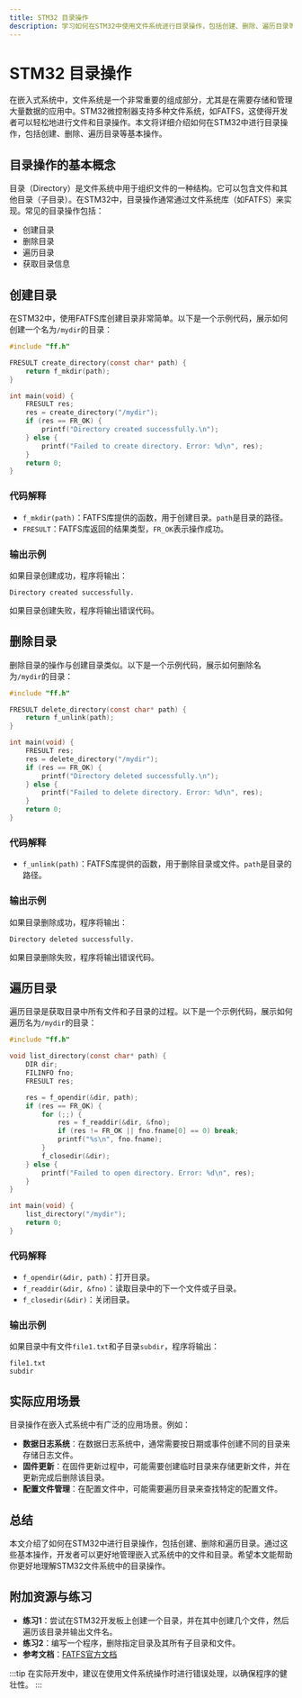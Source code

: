 ```yaml
---
title: STM32 目录操作
description: 学习如何在STM32中使用文件系统进行目录操作，包括创建、删除、遍历目录等基本操作。本文适合初学者，提供代码示例和实际应用场景。
---
```


# STM32 目录操作

在嵌入式系统中，文件系统是一个非常重要的组成部分，尤其是在需要存储和管理大量数据的应用中。STM32微控制器支持多种文件系统，如FATFS，这使得开发者可以轻松地进行文件和目录操作。本文将详细介绍如何在STM32中进行目录操作，包括创建、删除、遍历目录等基本操作。

## 目录操作的基本概念

目录（Directory）是文件系统中用于组织文件的一种结构。它可以包含文件和其他目录（子目录）。在STM32中，目录操作通常通过文件系统库（如FATFS）来实现。常见的目录操作包括：

- 创建目录
- 删除目录
- 遍历目录
- 获取目录信息

## 创建目录

在STM32中，使用FATFS库创建目录非常简单。以下是一个示例代码，展示如何创建一个名为`/mydir`的目录：

```c
#include "ff.h"

FRESULT create_directory(const char* path) {
    return f_mkdir(path);
}

int main(void) {
    FRESULT res;
    res = create_directory("/mydir");
    if (res == FR_OK) {
        printf("Directory created successfully.\n");
    } else {
        printf("Failed to create directory. Error: %d\n", res);
    }
    return 0;
}
```

### 代码解释

- `f_mkdir(path)`：FATFS库提供的函数，用于创建目录。`path`是目录的路径。
- `FRESULT`：FATFS库返回的结果类型，`FR_OK`表示操作成功。

### 输出示例

如果目录创建成功，程序将输出：

```
Directory created successfully.
```

如果目录创建失败，程序将输出错误代码。

## 删除目录

删除目录的操作与创建目录类似。以下是一个示例代码，展示如何删除名为`/mydir`的目录：

```c
#include "ff.h"

FRESULT delete_directory(const char* path) {
    return f_unlink(path);
}

int main(void) {
    FRESULT res;
    res = delete_directory("/mydir");
    if (res == FR_OK) {
        printf("Directory deleted successfully.\n");
    } else {
        printf("Failed to delete directory. Error: %d\n", res);
    }
    return 0;
}
```

### 代码解释

- `f_unlink(path)`：FATFS库提供的函数，用于删除目录或文件。`path`是目录的路径。

### 输出示例

如果目录删除成功，程序将输出：

```
Directory deleted successfully.
```

如果目录删除失败，程序将输出错误代码。

## 遍历目录

遍历目录是获取目录中所有文件和子目录的过程。以下是一个示例代码，展示如何遍历名为`/mydir`的目录：

```c
#include "ff.h"

void list_directory(const char* path) {
    DIR dir;
    FILINFO fno;
    FRESULT res;

    res = f_opendir(&dir, path);
    if (res == FR_OK) {
        for (;;) {
            res = f_readdir(&dir, &fno);
            if (res != FR_OK || fno.fname[0] == 0) break;
            printf("%s\n", fno.fname);
        }
        f_closedir(&dir);
    } else {
        printf("Failed to open directory. Error: %d\n", res);
    }
}

int main(void) {
    list_directory("/mydir");
    return 0;
}
```

### 代码解释

- `f_opendir(&dir, path)`：打开目录。
- `f_readdir(&dir, &fno)`：读取目录中的下一个文件或子目录。
- `f_closedir(&dir)`：关闭目录。

### 输出示例

如果目录中有文件`file1.txt`和子目录`subdir`，程序将输出：

```
file1.txt
subdir
```

## 实际应用场景

目录操作在嵌入式系统中有广泛的应用场景。例如：

- **数据日志系统**：在数据日志系统中，通常需要按日期或事件创建不同的目录来存储日志文件。
- **固件更新**：在固件更新过程中，可能需要创建临时目录来存储更新文件，并在更新完成后删除该目录。
- **配置文件管理**：在配置文件中，可能需要遍历目录来查找特定的配置文件。

## 总结

本文介绍了如何在STM32中进行目录操作，包括创建、删除和遍历目录。通过这些基本操作，开发者可以更好地管理嵌入式系统中的文件和目录。希望本文能帮助你更好地理解STM32文件系统中的目录操作。

## 附加资源与练习

- **练习1**：尝试在STM32开发板上创建一个目录，并在其中创建几个文件，然后遍历该目录并输出文件名。
- **练习2**：编写一个程序，删除指定目录及其所有子目录和文件。
- **参考文档**：[FATFS官方文档](http://elm-chan.org/fsw/ff/00index_e.html)

:::tip
在实际开发中，建议在使用文件系统操作时进行错误处理，以确保程序的健壮性。
:::